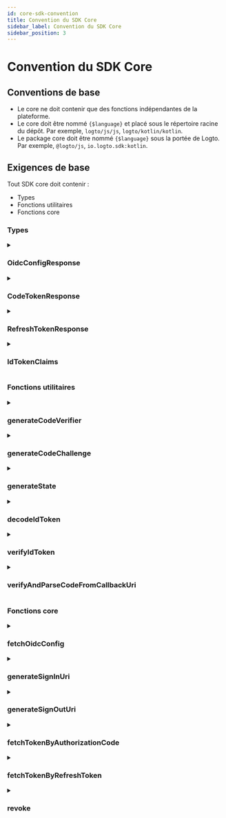 ```yaml
---
id: core-sdk-convention
title: Convention du SDK Core
sidebar_label: Convention du SDK Core
sidebar_position: 3
---
```


# Convention du SDK Core

## Conventions de base

- Le core ne doit contenir que des fonctions indépendantes de la plateforme.
- Le core doit être nommé `{$language}` et placé sous le répertoire racine du dépôt. Par exemple, `logto/js/js`, `logto/kotlin/kotlin`.
- Le package core doit être nommé `{$language}` sous la portée de Logto. Par exemple, `@logto/js`, `io.logto.sdk:kotlin`.

## Exigences de base

Tout SDK core doit contenir :

- Types
- Fonctions utilitaires
- Fonctions core

### Types

<details>
  <summary>

### OidcConfigResponse

</summary>

La configuration du fournisseur d’identité (Identity provider), qui peut être récupérée via l'API `/oidc/.well-known/openid-configuration`.

**Propriétés**

| Nom                   | Type     |
| --------------------- | -------- |
| authorizationEndpoint | `string` |
| tokenEndpoint         | `string` |
| endSessionEndpoint    | `string` |
| revocationEndpoint    | `string` |
| jwksUri               | `string` |
| issuer                | `string` |

</details>

<details>
  <summary>

### CodeTokenResponse

</summary>

Les données de réponse de `/oidc/token` (par jeton d’autorisation).

**Propriétés**

| Nom          | Type     | Requis |
| ------------ | -------- | ------ |
| accessToken  | `string` | ✅     |
| refreshToken | `string` |        |
| idToken      | `string` | ✅     |
| scope        | `string` | ✅     |
| expiresIn    | `number` | ✅     |

</details>

<details>
  <summary>

### RefreshTokenResponse

</summary>

Les données de réponse de `/oidc/token` (par jeton de rafraîchissement) lors du rafraîchissement des jetons par un jeton de rafraîchissement.

**Propriétés**

| Nom          | Type     | Requis |
| ------------ | -------- | ------ |
| accessToken  | `string` | ✅     |
| refreshToken | `string` | ✅     |
| idToken      | `string` |        |
| scope        | `string` | ✅     |
| expiresIn    | `number` | ✅     |

</details>

<details>
  <summary>

### IdTokenClaims

</summary>

Revendications (Claims) portées par le jeton d’identifiant.

**Propriétés**

| Nom      | Type     | Requis |
| -------- | -------- | ------ |
| sub      | `string` | ✅     |
| aud      | `string` | ✅     |
| exp      | `number` | ✅     |
| iat      | `number` | ✅     |
| iss      | `string` | ✅     |
| atHash   | `string` |        |
| username | `string` |        |
| name     | `string` |        |
| avatar   | `string` |        |

</details>

### Fonctions utilitaires

<details>
  <summary>

### generateCodeVerifier

</summary>

Générer un vérificateur de code.  
La longueur du vérificateur de code est codée en dur à 64.  
La valeur de retour DOIT être chiffrée en une chaîne de format base64 sûre pour les URL.

**Référence**

- [PKCE](https://oauth.net/2/pkce/)

**Paramètres**

Aucun.

**Type de retour**

`string`

</details>

<details id="generatecodeverifier">
  <summary>

### generateCodeChallenge

</summary>

Générer un défi de code basé sur un vérificateur de code.  
Cette méthode chiffre le vérificateur de code et renvoie le résultat dans un format Base64 sûr pour les URL.  
Nous codons en dur l'algorithme de chiffrement en tant que `SHA-256` dans Logto V1.

**Référence**

- [PKCE](https://oauth.net/2/pkce/)

**Paramètres**

| Nom          | Type     | Remarques                       |
| ------------ | -------- | ------------------------------- |
| codeVerifier | `string` | Généré par generateCodeVerifier |

**Type de retour**

`string`

</details>

<details>
  <summary>

### generateState

</summary>

"State" est utilisé pour prévenir l'attaque CSRF.  
La longueur du "state" est codée en dur à 64.  
La chaîne de résultat à retourner DOIT être chiffrée en une chaîne de format base64 sûre pour les URL.

**Référence**

- [CSRF](https://datatracker.ietf.org/doc/html/rfc6749#section-10.12)

**Paramètres**

Aucun.

**Type de retour**

`string`

</details>

<details>
  <summary>

### decodeIdToken

</summary>

Décoder un jeton d’identifiant sans vérification secrète.  
Retourne un `IdTokenClaims` qui porte toutes les revendications de jeton dans la section de charge utile.

**Paramètres**

| Nom   | Type     |
| ----- | -------- |
| token | `string` |

**Type de retour**

`IdTokenClaims`

**Exceptions**

- Le `token` n'est pas un JWT valide.

</details>

<details>
  <summary>

### verifyIdToken

</summary>

Vérifier si un jeton d’identifiant est légal.

**Vérifier la clé de signature**

OIDC prend en charge le JSON Web Key Set.  
Cette fonction accepte un objet `JsonWebKeySet` d'une bibliothèque tierce (jose) pour la vérification.

```json
// Exemple de JsonWebKeySet
{
  "keys": [
    {
      "kty": "RSA",
      "use": "sig",
      "kid": "xxxx",
      "e": "xxxx",
      "n": "xxxx"
    }
  ]
}
```

**Vérifier les revendications**

- Vérifier que le `iss` dans le jeton d’identifiant correspond à l'émetteur de ce jeton.
- Vérifier que la revendication `aud` (Audience) est égale à l'ID client.
- Vérifier que l'heure actuelle est avant l'heure d'expiration.
- Vérifier que l'heure d'émission (`iat`) n'est pas supérieure à +/- 1 minute par rapport à l'heure actuelle.

**Référence**

- [OpenID connect core - Validation du jeton d’identifiant](https://openid.net/specs/openid-connect-core-1_0.html#IDTokenValidation)

**Paramètres**

| Nom      | Type            |
| -------- | --------------- |
| idToken  | `string`        |
| clientId | `string`        |
| issuer   | `string`        |
| jwks     | `JsonWebKeySet` |

**Type de retour**

`void`

**Exceptions**

- Échec de la vérification de la clé de signature
- Échec de la vérification des revendications

</details>

<details>
  <summary>

### verifyAndParseCodeFromCallbackUri

</summary>

Vérifier que le callbackUri de connexion est légal et retourner le `code` extrait de callbackUri.

**Vérifier l'URI de rappel**

- Vérifier que le `callbackUri` doit commencer par `redirectUri`
- Vérifier qu'il n'y a pas d'`error` dans le `callbackUri` (se référer à [Réponse d'erreur](https://datatracker.ietf.org/doc/html/rfc6749#section-4.1.2.1) dans l'URI de redirection).
- Vérifier que le `callbackUri` contient `state`, qui doit être égal à la valeur `state` que vous avez spécifiée dans `generateSignInUri`.
- Vérifier que le `callbackUri` contient la valeur du paramètre `code`, que vous utiliserez lors de la requête à `/oidc/token` (par jeton de rafraîchissement).

**Paramètres**

| Nom         | Type     |
| ----------- | -------- |
| callbackUri | `string` |
| redirectUri | `string` |
| state       | `string` |

**Type de retour**

`string`

**Exceptions**

- Échecs de vérification

</details>

### Fonctions core

<details>
  <summary>

### fetchOidcConfig

</summary>

Retourner `OidcConfigResponse` en faisant une requête à `/oidc/.well-known/openid-configuration`.

**Paramètres**

| Nom      | Type     | Remarques                |
| -------- | -------- | ------------------------ |
| endpoint | `string` | Le point de service OIDC |

**Type de retour**

`OidcConfigResponse`

**Exceptions**

- Échec de la récupération

</details>

<details>
  <summary>

### generateSignInUri

</summary>

**Paramètres**

| Nom                   | Type       | Requis | Remarques                                                         |
| --------------------- | ---------- | ------ | ----------------------------------------------------------------- |
| authorizationEndpoint | `string`   | ✅     |                                                                   |
| clientId              | `string`   | ✅     |                                                                   |
| redirectUri           | `string`   | ✅     |                                                                   |
| codeChallenge         | `string`   | ✅     |                                                                   |
| state                 | `string`   | ✅     |                                                                   |
| scopes                | `string[]` |        | L'implémentation peut varier selon les spécifications du langage. |
| resources             | `string[]` |        | L'implémentation peut varier selon les spécifications du langage. |
| prompt                | `string`   |        | Par défaut : `consent`.                                           |

L'URL sera générée en fonction de `authorizationEndpoint` et contiendra les paramètres de requête suivants :

**Paramètres de requête de l'URL de connexion**

| Clé de requête        | Requis | Remarques                                                                                                                       |
| --------------------- | ------ | ------------------------------------------------------------------------------------------------------------------------------- |
| client_id             | ✅     |                                                                                                                                 |
| redirect_uri          | ✅     |                                                                                                                                 |
| code_challenge        | ✅     |                                                                                                                                 |
| code_challenge_method | ✅     | Codé en dur en tant que S256.                                                                                                   |
| state                 | ✅     |                                                                                                                                 |
| scope                 | ✅     | scope contient toujours openid et offline_access, même si la portée d'entrée fournit une valeur de portée nulle ou vide.        |
| resource              |        | Nous pouvons ajouter la ressource à l'uri plus d'une fois, le backend les convertira en une liste. e.g. `resource=a&resource=b` |
| response_type         | ✅     | Codé en dur en tant que code.                                                                                                   |
| prompt                | ✅     |                                                                                                                                 |

**Type de retour**

`string`

</details>

<details>
  <summary>

### generateSignOutUri

</summary>

**Paramètres**

| Nom                   | Type     | Requis |
| --------------------- | -------- | ------ |
| endSessionEndpoint    | `string` | ✅     |
| idToken               | `string` | ✅     |
| postLogoutRedirectUri | `string` |        |

L'URL à générer sera basée sur `endSessionEndpoint` et contiendra les paramètres de requête suivants :

**Paramètres de requête de l'URL de déconnexion**

| Clé de requête           | Requis | Remarques                                  |
| ------------------------ | ------ | ------------------------------------------ |
| id_token_hint            | ✅     | le paramètre `idToken` saisi               |
| post_logout_redirect_uri |        | le paramètre `postLogoutRedirectUri` saisi |

**Type de retour**

`string`

</details>

<details>
  <summary>

### fetchTokenByAuthorizationCode

</summary>

Récupérer un jeton (`CodeTokenResponse`) en faisant une requête à `/oidc/token` (par jeton d’autorisation).

**Paramètres**

| Nom           | Type     | Requis |
| ------------- | -------- | ------ |
| tokenEndpoint | `string` | ✅     |
| code          | `string` | ✅     |
| codeVerifier  | `string` | ✅     |
| clientId      | `string` | ✅     |
| redirectUri   | `string` | ✅     |
| resource      | `string` |        |

**Requête HTTP**

- Endpoint : `/oidc/token`
- Méthode : `POST`
- Content-Type : `application/x-www-form-urlencoded`
- Charge utile :

| Clé de requête | Type                           | Requis |
| -------------- | ------------------------------ | ------ |
| grant_type     | `string: 'authorization_code'` | ✅     |
| code           | `string`                       | ✅     |
| code_verifier  | `string`                       | ✅     |
| client_id      | `string`                       | ✅     |
| redirect_uri   | `string`                       | ✅     |
| resource       | `string`                       |        |

**Type de retour**

`CodeTokenResponse`

**Exceptions**

- Échec de la récupération

</details>

<details>
  <summary>

### fetchTokenByRefreshToken

</summary>

Récupérer un jeton (`RefreshTokenTokenResponse`) via `/oidc/token` (par jeton de rafraîchissement).

**Paramètres**

| Nom           | Type       | Requis |
| ------------- | ---------- | ------ |
| tokenEndpoint | `string`   | ✅     |
| clientId      | `string`   | ✅     |
| refreshToken  | `string`   | ✅     |
| resource      | `string`   |        |
| scopes        | `string[]` |        |

**Requête HTTP**

- Endpoint : `/oidc/token`
- Méthode : `POST`
- Content-Type : `application/x-www-form-urlencoded`
- Charge utile :

| Clé de requête | Type                      | Requis | Remarques                                                                              |
| -------------- | ------------------------- | ------ | -------------------------------------------------------------------------------------- |
| grant_type     | `string: 'refresh_token'` | ✅     |                                                                                        |
| refresh_token  | `string`                  | ✅     |                                                                                        |
| client_id      | `string`                  | ✅     |                                                                                        |
| resource       | `string`                  |        |                                                                                        |
| scope          | `string`                  |        | nous joignons les valeurs `scopes` avec un espace pour construire cette chaîne `scope` |

**Type de retour**

`RefreshTokenTokenResponse`

**Exceptions**

- Échec de la récupération

</details>

<details>
  <summary>

### revoke

</summary>

Faire une requête à l'API `/oidc/token/revocation` pour notifier au serveur d’autorisation qu'un jeton de rafraîchissement ou d’accès précédemment obtenu n'est plus nécessaire.

**Paramètres**

| Nom                | Type     | Remarques        |
| ------------------ | -------- | ---------------- |
| revocationEndpoint | `string` |                  |
| clientId           | `string` |                  |
| token              | `string` | jeton à révoquer |

**Requête HTTP**

- Endpoint : `/oidc/token/revocation`
- Méthode : `POST`
- Content-Type : `application/x-www-form-urlencoded`
- Charge utile :

| Clé de requête | Type     |
| -------------- | -------- |
| client_id      | `string` |
| token          | `string` |

**Type de retour**

`void`

**Exceptions**

- Échec de la révocation

</details>
